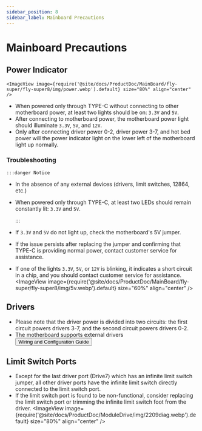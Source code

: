 ```yaml
---
sidebar_position: 8
sidebar_label: Mainboard Precautions
---
```


# Mainboard Precautions

## Power Indicator

    <ImageView image={require('@site/docs/ProductDoc/MainBoard/fly-super/fly-super8/img/power.webp').default} size="80%" align="center" />
* When powered only through TYPE-C without connecting to other motherboard power, at least two lights should be on: `3.3V` and `5V`.
* After connecting to motherboard power, the motherboard power light should illuminate `3.3V`, `5V`, and `12V`.
* Only after connecting driver power 0-2, driver power 3-7, and hot bed power will the power indicator light on the lower left of the motherboard light up normally.

### Troubleshooting

    :::danger Notice

* In the absence of any external devices (drivers, limit switches, 12864, etc.)
* When powered only through TYPE-C, at least two LEDs should remain constantly lit: `3.3V` and `5V`.

    :::

* If `3.3V` and `5V` do not light up, check the motherboard's 5V jumper.
* If the issue persists after replacing the jumper and confirming that TYPE-C is providing normal power, contact customer service for assistance.
* If one of the lights `3.3V`, `5V`, or `12V` is blinking, it indicates a short circuit in a chip, and you should contact customer service for assistance.
    <ImageView image={require('@site/docs/ProductDoc/MainBoard/fly-super/fly-super8/img/5v.webp').default} size="60%" align="center" />

## Drivers

* Please note that the driver power is divided into two circuits: the first circuit powers drivers 3-7, and the second circuit powers drivers 0-2.
* The motherboard supports external drivers     <Button variant="contained" disableElevation href="/docs/ProductDoc/ModuleDrive/servo-drive">Wiring and Configuration Guide</Button>

## Limit Switch Ports

* Except for the last driver port (Drive7) which has an infinite limit switch jumper, all other driver ports have the infinite limit switch directly connected to the limit switch port.
* If the limit switch port is found to be non-functional, consider replacing the limit switch port or trimming the infinite limit switch foot from the driver.
    <ImageView image={require('@site/docs/ProductDoc/ModuleDrive/img/2209diag.webp').default} size="80%" align="center" />